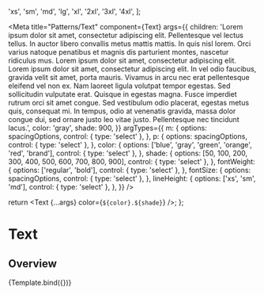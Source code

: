

  'xs',
  'sm',
  'md',
  'lg',
  'xl',
  '2xl',
  '3xl',
  '4xl',
];

<Meta
  title="Patterns/Text"
  component={Text}
  args={{
    children:
      'Lorem ipsum dolor sit amet, consectetur adipiscing elit. Pellentesque vel lectus tellus. In auctor libero convallis metus mattis mattis. In quis nisl lorem. Orci varius natoque penatibus et magnis dis parturient montes, nascetur ridiculus mus. Lorem ipsum dolor sit amet, consectetur adipiscing elit. Lorem ipsum dolor sit amet, consectetur adipiscing elit. In vel odio faucibus, gravida velit sit amet, porta mauris. Vivamus in arcu nec erat pellentesque eleifend vel non ex. Nam laoreet ligula volutpat tempor egestas. Sed sollicitudin vulputate erat. Quisque in egestas magna. Fusce imperdiet rutrum orci sit amet congue. Sed vestibulum odio placerat, egestas metus quis, consequat mi. In tempus, odio at venenatis gravida, massa dolor congue dui, sed ornare justo leo vitae justo. Pellentesque nec tincidunt lacus.',
    color: 'gray',
    shade: 900,
  }}
  argTypes={{
    m: {
      options: spacingOptions,
      control: { type: 'select' },
    },
    p: {
      options: spacingOptions,
      control: { type: 'select' },
    },
    color: {
      options: ['blue', 'gray', 'green', 'orange', 'red', 'brand'],
      control: { type: 'select' },
    },
    shade: {
      options: [50, 100, 200, 300, 400, 500, 600, 700, 800, 900],
      control: { type: 'select' },
    },
    fontWeight: {
      options: ['regular', 'bold'],
      control: { type: 'select' },
    },
    fontSize: {
      options: spacingOptions,
      control: { type: 'select' },
    },
    lineHeight: {
      options: ['xs', 'sm', 'md'],
      control: { type: 'select' },
    },
  }}
/>

  return <Text {...args} color={`${color}.${shade}`} />;
};

# Text

## Overview

<Canvas>
  <Story name="Overview">{Template.bind({})}</Story>
</Canvas>

<ArgsTable story="Overview" />
